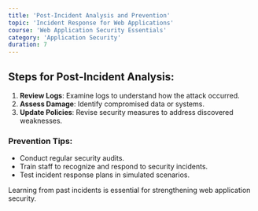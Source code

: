 ```yaml
---
title: 'Post-Incident Analysis and Prevention'
topic: 'Incident Response for Web Applications'
course: 'Web Application Security Essentials'
category: 'Application Security'
duration: 7
---
```


<CourseContent
  title="Post-Incident Analysis and Prevention"
  summary="After responding to an attack, analyzing the incident helps prevent future occurrences. This phase is crucial for improving your security posture."
/>

## Steps for Post-Incident Analysis:

1. **Review Logs**: Examine logs to understand how the attack occurred.
2. **Assess Damage**: Identify compromised data or systems.
3. **Update Policies**: Revise security measures to address discovered weaknesses.

### Prevention Tips:

- Conduct regular security audits.
- Train staff to recognize and respond to security incidents.
- Test incident response plans in simulated scenarios.

Learning from past incidents is essential for strengthening web application security.

